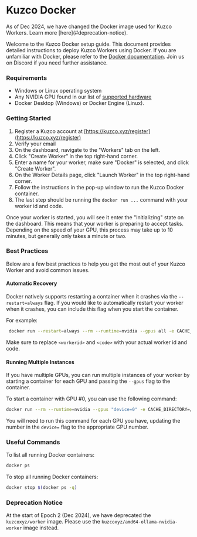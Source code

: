 
# Kuzco Docker

<Callout emoji="💡">
As of Dec 2024, we have changed the Docker image used for Kuzco Workers. Learn more [here](#deprecation-notice).
</Callout>

Welcome to the Kuzco Docker setup guide. This document provides detailed instructions to deploy Kuzco Workers using Docker. If you are unfamiliar with Docker, please refer to the [Docker documentation](https://docs.docker.com/get-started/). Join us on Discord if you need further assistance.

### Requirements
 - Windows or Linux operating system
 - Any NVIDIA GPU found in our list of [supported hardware](/hardware)
 - Docker Desktop (Windows) or Docker Engine (Linux).

### Getting Started
1. Register a Kuzco account at [https://kuzco.xyz/register](https://kuzco.xyz/register)
2. Verify your email
3. On the dashboard, navigate to the "Workers" tab on the left.
4. Click "Create Worker" in the top right-hand corner.
5. Enter a name for your worker, make sure "Docker" is selected, and click "Create Worker".
6. On the Worker Details page, click "Launch Worker" in the top right-hand corner.
7. Follow the instructions in the pop-up window to run the Kuzco Docker container.
8. The last step should be running the `docker run ...` command with your worker id and code.

Once your worker is started, you will see it enter the "Initializing" state on the dashboard. This means that your worker is preparing to accept tasks. Depending on the speed of your GPU, this process may take up to 10 minutes, but generally only takes a minute or two.


### Best Practices

Below are a few best practices to help you get the most out of your Kuzco Worker and avoid common issues.

#### Automatic Recovery
Docker natively supports restarting a container when it crashes via the `--restart=always` flag. If you would like to automatically restart your worker when it crashes, you can include this flag when you start the container.

For example:
```sh
 docker run --restart=always --rm --runtime=nvidia --gpus all -e CACHE_DIRECTORY=/root/models  -v ~/.kuzco/models:/root/models kuzcoxyz/amd64-ollama-nvidia-worker --worker <workerid> --code <code>
```

Make sure to replace `<workerid>` and `<code>` with your actual worker id and code.

#### Running Multiple Instances

If you have multiple GPUs, you can run multiple instances of your worker by starting a container for each GPU and passing the `--gpus` flag to the container.

To start a container with GPU #0, you can use the following command:
```sh
docker run --rm --runtime=nvidia --gpus "device=0" -e CACHE_DIRECTORY=/root/models  -v ~/.kuzco/models:/root/models kuzcoxyz/amd64-ollama-nvidia-worker --worker <workerid> --code <code>
```

You will need to run this command for each GPU you have, updating the number in the `device=` flag to the appropriate GPU number.


### Useful Commands

To list all running Docker containers:
```sh
docker ps
```

To stop all running Docker containers:
```sh
docker stop $(docker ps -q)
```

### Deprecation Notice

At the start of Epoch 2 (Dec 2024), we have deprecated the  `kuzcoxyz/worker` image. Please use the `kuzcoxyz/amd64-ollama-nvidia-worker` image instead.
